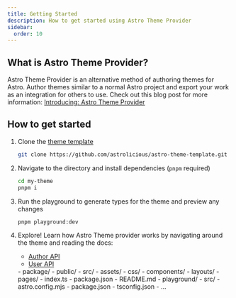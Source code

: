 ```yaml
---
title: Getting Started
description: How to get started using Astro Theme Provider
sidebar:	
  order: 10
---
```


## What is Astro Theme Provider?

Astro Theme Provider is an alternative method of authoring themes for Astro. Author themes similar to a normal Astro project and export your work as an integration for others to use. Check out this blog post for more information: [Introducing: Astro Theme Provider](https://astrolicious.dev/blog/astro-theme-provider)

## How to get started

<Steps>

1. Clone the [theme template](https://github.com/astrolicious/astro-theme-template)

	```sh
	git clone https://github.com/astrolicious/astro-theme-template.git my-theme
	```

2. Navigate to the directory and install dependencies (`pnpm` required)

	```sh
	cd my-theme
	pnpm i
	```
3. Run the playground to generate types for the theme and preview any changes

	```sh
	pnpm playground:dev
	```
4. Explore! Learn how Astro Theme provider works by navigating around the theme and reading the docs:

	- [Author API](/reference/author/)
	- [User API](/reference/user/)
	<FileTree>
	- package/
	  - public/
	  - src/
	    - assets/
	    - css/
	    - components/
	    - layouts/
	    - pages/
	  - index.ts
	  - package.json
	  - README.md
	- playground/
	  - src/
	  - astro.config.mjs
	  - package.json
	  - tsconfig.json
	- ...
	</FileTree>


</Steps>


